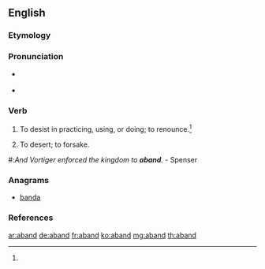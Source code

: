 ==English==

===Etymology===
{{contraction of|abandon}}

===Pronunciation===
* {{a|RP}} {{IPA|/əˈbænd/}}
* {{a|GA}} {{IPA|/əˈbænd/}}

===Verb===
{{en-verb}}

# {{obsolete|transitive}} To desist in practicing, using, or doing; to renounce.{{defdate|Late 16<sup>th</sup> century.}}<ref name=SOED/>
# {{obsolete|transitive}} To desert; to forsake.{{defdate|Late 16<sup>th</sup> century.}}<ref name=SOED>{{reference-book | last =| first = | authorlink =  | coauthors =  | editor =Brown, Lesley  | others =  | title = The Shorter Oxford English Dictionary | origdate =  | origyear = 1933| origmonth =  | url =  | format =  | accessdate =  | accessyear =  | accessmonth =  | edition = 5th | date =  | year =2003| month =  | publisher =Oxford University Press  | location =Oxford, UK | language =  | id =  | doi = | isbn =978-0-19-860575-7 | lccn = | ol = | pages =2| chapter =  | chapterurl =  | quote =}}

#:''And Vortiger enforced the kingdom to '''aband'''.''  - Spenser

===Anagrams===
* [[banda#English|banda]]

===References===
<references/>

[[ar:aband]]
[[de:aband]]
[[fr:aband]]
[[ko:aband]]
[[mg:aband]]
[[th:aband]]